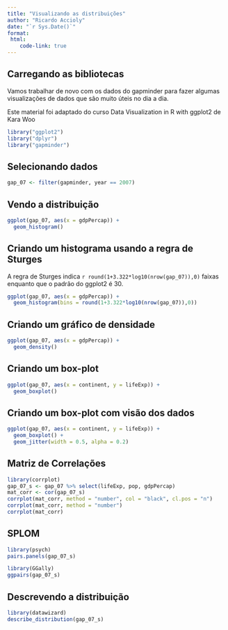 ```yaml
---
title: "Visualizando as distribuições"
author: "Ricardo Accioly"
date: "`r Sys.Date()`"
format:
 html:
    code-link: true
---
```


## Carregando as bibliotecas

Vamos trabalhar de novo com os dados do gapminder para fazer algumas visualizações de dados que são muito úteis no dia a dia.

Este material foi adaptado do curso Data Visualization in R with ggplot2 de Kara Woo

```r
library("ggplot2")
library("dplyr")
library("gapminder")
```

## Selecionando dados

```r
gap_07 <- filter(gapminder, year == 2007)
```

## Vendo a distribuição

```r
ggplot(gap_07, aes(x = gdpPercap)) +
  geom_histogram()
```

## Criando um histograma usando a regra de Sturges

A regra de Sturges indica `r round(1+3.322*log10(nrow(gap_07)),0)` faixas enquanto que o padrão do ggplot2 é 30.

```r
ggplot(gap_07, aes(x = gdpPercap)) +
  geom_histogram(bins = round(1+3.322*log10(nrow(gap_07)),0))
```

## Criando um gráfico de densidade

```r
ggplot(gap_07, aes(x = gdpPercap)) +
  geom_density()
```

## Criando um box-plot

```r
ggplot(gap_07, aes(x = continent, y = lifeExp)) +
  geom_boxplot()

```

## Criando um box-plot com visão dos dados

```r
ggplot(gap_07, aes(x = continent, y = lifeExp)) +
  geom_boxplot() +
  geom_jitter(width = 0.5, alpha = 0.2)
```

## Matriz de Correlações

```r
library(corrplot)
gap_07_s <- gap_07 %>% select(lifeExp, pop, gdpPercap)
mat_corr <- cor(gap_07_s)
corrplot(mat_corr, method = "number", col = "black", cl.pos = "n")
corrplot(mat_corr, method = "number")
corrplot(mat_corr)
```

## SPLOM

```r
library(psych)
pairs.panels(gap_07_s)
```

```r
library(GGally)
ggpairs(gap_07_s)
```

## Descrevendo a distribuição

```r
library(datawizard)
describe_distribution(gap_07_s)
```
